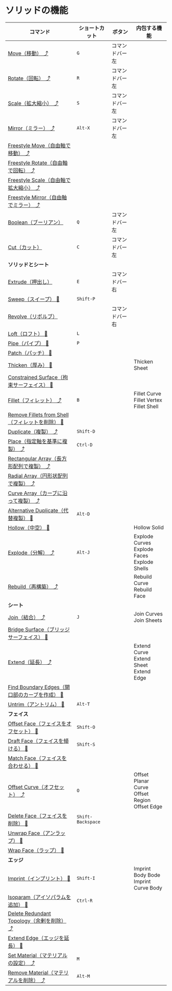 # ソリッドの機能

| コマンド                                                                                  | ショートカット    | ボタン         | 内包する機能                                            |
| ----------------------------------------------------------------------------------------- | ----------------- | -------------- | ------------------------------------------------------- |
| [Move（移動） ⤴](../common-edit/move)                                                    | `G`               | コマンドバー左 |                                                         |
| [Rotate（回転） ⤴](../common-edit/rotate)                                                | `R`               | コマンドバー左 |                                                         |
| [Scale（拡大縮小） ⤴](../common-edit/scale)                                              | `S`               | コマンドバー左 |                                                         |
| [Mirror（ミラー） ⤴](../common-edit/mirror)                                              | `Alt-X`           | コマンドバー左 |                                                         |
| [Freestyle Move（自由軸で移動） ⤴](../common-edit/freestyle-move)                        |                   |                |                                                         |
| [Freestyle Rotate（自由軸で回転） ⤴](../common-edit/freestyle-rotate)                    |                   |                |                                                         |
| [Freestyle Scale（自由軸で拡大縮小） ⤴](../common-edit/freestyle-scale)                  |                   |                |                                                         |
| [Freestyle Mirror（自由軸でミラー） ⤴](../common-edit/freestyle-mirror)                  |                   |                |                                                         |
| [Boolean（ブーリアン）](solid-edit/boolean)                                               | `Q`               | コマンドバー左 |                                                         |
| [Cut（カット）](solid-edit/cut)                                                           | `C`               | コマンドバー左 |                                                         |
| **ソリッドとシート**                                                                      |                   |                |                                                         |
| [Extrude（押出し）](solid-edit/extrude)                                                   | `E`               | コマンドバー右 |                                                         |
| [Sweep（スイープ） 🚧](solid-edit/sweep)                                                 | `Shift-P`         |                |                                                         |
| [Revolve（リボルブ）](solid-edit/revolve)                                                 |                   | コマンドバー右 |                                                         |
| [Loft（ロフト） 🚧](solid-edit/loft)                                                     | `L`               |                |                                                         |
| [Pipe（パイプ） 🚧](solid-edit/pipe)                                                     | `P`               |                |                                                         |
| [Patch（パッチ） 🚧](solid-edit/patch)                                                   |                   |                |                                                         |
| [Thicken（厚み） 🚧](solid-edit/thicken)                                                 |                   |                | Thicken Sheet                                           |
| [Constrained Surface（拘束サーフェイス） 🚧](solid-edit/constrained-surface)             |                   |                |                                                         |
| [Fillet（フィレット） ⤴](../common-edit/fillet)                                          | `B`               |                | Fillet Curve<br />Fillet Vertex<br />Fillet Shell       |
| [Remove Fillets from Shell（フィレットを削除） 🚧](solid-edit/remove-fillets-from-shell) |                   |                |                                                         |
| [Duplicate（複製） ⤴](../common-edit/duplicate)                                          | `Shift-D`         |                |                                                         |
| [Place（指定軸を基準に複製） ⤴](../common-edit/place)                                    | `Ctrl-D`          |                |                                                         |
| [Rectangular Array（長方形配列で複製） ⤴](../common-edit/rectangular-array)              |                   |                |                                                         |
| [Radial Array（円形状配列で複製） ⤴](../common-edit/radial-array)                        |                   |                |                                                         |
| [Curve Array（カーブに沿って複製） ⤴](../common-edit/curve-array)                        |                   |                |                                                         |
| [Alternative Duplicate（代替複製） 🚧](solid-edit/alternative-duplicate)                 | `Alt-D`           |                |                                                         |
| [Hollow（中空） 🚧](solid-edit/hollow)                                                   |                   |                | Hollow Solid                                            |
| [Explode（分解） ⤴](../common-edit/explode)                                              | `Alt-J`           |                | Explode Curves<br />Explode Faces<br />Explode Shells   |
| [Rebuild（再構築） ⤴](../common-edit/rebuild)                                            |                   |                | Rebuild Curve<br />Rebuild Face                         |
| **シート**                                                                                |                   |                |                                                         |
| [Join（結合） ⤴](../common-edit/join)                                                    | `J`               |                | Join Curves<br />Join Sheets                            |
| [Bridge Surface（ブリッジサーフェイス） 🚧](solid-edit/bridge-surface)                   |                   |                |                                                         |
| [Extend（延長） ⤴](../common-edit/extend)                                                |                   |                | Extend Curve<br />Extend Sheet<br />Extend Edge         |
| [Find Boundary Edges（開口部のカーブを作成） 🚧](solid-edit/find-boundary-edges)         |                   |                |                                                         |
| [Untrim（アントリム） 🚧](solid-edit/untrim)                                             | `Alt-T`           |                |                                                         |
| **フェイス**                                                                              |                   |                |                                                         |
| [Offset Face（フェイスをオフセット） 🚧](solid-edit/offset-face)                         | `Shift-O`         |                |                                                         |
| [Draft Face（フェイスを傾ける） 🚧](solid-edit/draft-face)                               | `Shift-S`         |                |                                                         |
| [Match Face（フェイスを合わせる） 🚧](solid-edit/match-face)                             |                   |                |                                                         |
| [Offset Curve（オフセット） ⤴](../common-edit/offset-curve)                              | `O`               |                | Offset Planar Curve<br />Offset Region<br />Offset Edge |
| [Delete Face（フェイスを削除） 🚧](solid-edit/delete-face)                               | `Shift-Backspace` |                |                                                         |
| [Unwrap Face（アンラップ） 🚧](solid-edit/unwrap-face)                                   |                   |                |                                                         |
| [Wrap Face（ラップ） 🚧](solid-edit/wrap-face)                                           |                   |                |                                                         |
| **エッジ**                                                                                |                   |                |                                                         |
| [Imprint（インプリント） 🚧](solid-edit/imprint)                                         | `Shift-I`         |                | Imprint Body Bode<br />Imprint Curve Body               |
| [Isoparam（アイソパラムを追加） 🚧](solid-edit/isoparam)                                 | `Ctrl-R`          |                |                                                         |
| [Delete Redundant Topology（余剰を削除） ⤴](../common-edit/delete-redundant-topology)    |                   |                |                                                         |
| [Extend Edge（エッジを延長） 🚧](solid-edit/extend-edge)                                 |                   |                |                                                         |
| [Set Material（マテリアルの設定） ⤴](../common-edit/set-material)                        | `M`               |                |                                                         |
| [Remove Material（マテリアルを削除） ⤴](../common-edit/remove-material)                  | `Alt-M`           |                |                                                         |

